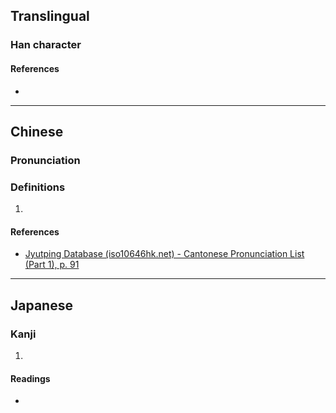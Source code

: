 {{character info/new}}
==Translingual==

===Han character===
{{Han char|rn=37|rad=大|as=05|sn=8|four=|canj=KSS|ids=⿱大巨}}

====References====
* {{Han ref|kx=0250.270|dkj=05888|dj=0510.250|hdz=10529.100|uh=5946|ud=22854}}

----

==Chinese==
{{zh-forms}}

===Pronunciation===
{{zh-pron
|m=quǎn
|m-s=
|dg=
|c=gyun6
|c-t=
|g=
|h=pfs=
|j=
|mb=
|md=
|mn=
|mn-t=
|w=
|x=
|mc=y
|oc=y
|cat=n
}}

===Definitions===
{{zh-hanzi}}

# {{rfdef|lang=zh}}

====References====
* [http://www.iso10646hk.net/jp/document/download.jsp Jyutping Database (iso10646hk.net) - Cantonese Pronunciation List (Part 1), p. 91]

----

==Japanese==

===Kanji===
{{ja-kanji|grade=|rs=大05}}

# {{defn|lang=ja|sort=大05}}

====Readings====
* {{ja-readings|on=けん, がん|kun=お.おき.い}}